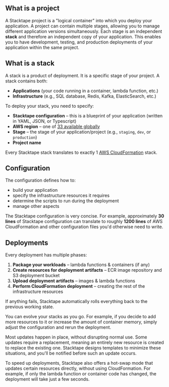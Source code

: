 ## What is a project

A Stacktape project is a "logical container" into which you deploy your application. A project can contain multiple stages, allowing you to manage different application versions simultaneously. Each stage is an independent **stack** and therefore an independent copy of your application. This enables you to have development, testing, and production deployments of your application within the same project.

## What is a stack

A stack is a product of deployment. It is a specific stage of your project. A stack contains both:

- **Applications** (your code running in a container, lambda function, etc.)
- **Infrastructure** (e.g., SQL database, Redis, Kafka, ElasticSearch, etc.)

To deploy your stack, you need to specify:

- **Stacktape configuration** – this is a blueprint of your application (written in YAML, JSON, or Typescript)
- **AWS region** – one of [33 available globally](https://docs.aws.amazon.com/AmazonRDS/latest/UserGuide/Concepts.RegionsAndAvailabilityZones.html#Concepts.RegionsAndAvailabilityZones.Regions)
- **Stage** – the stage of your application/project (e.g., `staging`, `dev`, or `production`)
- **Project name**

Every Stacktape stack translates to exactly 1 [AWS CloudFormation](https://aws.amazon.com/cloudformation/) stack.

## Configuration

The configuration defines how to:

- build your application
- specify the infrastructure resources it requires
- determine the scripts to run during the deployment
- manage other aspects

The Stacktape configuration is very concise. For example, approximately **30 lines** of Stacktape configuration can translate to roughly **1200 lines** of AWS CloudFormation and other configuration files you'd otherwise need to write.

## Deployments

Every deployment has multiple phases:

1. **Package your workloads** – lambda functions & containers (if any)
2. **Create resources for deployment artifacts** – ECR image repository and S3 deployment bucket
3. **Upload deployment artifacts** – images & lambda functions
4. **Perform CloudFormation deployment** – creating the rest of the infrastructure resources

If anything fails, Stacktape automatically rolls everything back to the previous working state.

You can evolve your stacks as you go. For example, if you decide to add more resources to it or increase the amount of container memory, simply adjust the configuration and rerun the deployment.

Most updates happen in place, without disrupting normal use. Some updates require a replacement, meaning an entirely new resource is created to replace the existing one. Stacktape designs templates to minimize these situations, and you'll be notified before such an update occurs.

To speed up deployments, Stacktape also offers a hot-swap mode that updates certain resources directly, without using CloudFormation. For example, if only the lambda function or container code has changed, the deployment will take just a few seconds.
